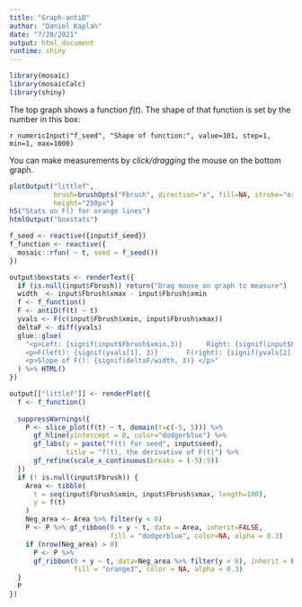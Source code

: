 ```yaml
---
title: "Graph-antiD"
author: "Daniel Kaplan"
date: "7/20/2021"
output: html_document
runtime: shiny
---
```


```r
library(mosaic)
library(mosaicCalc)
library(shiny)
```


The top graph shows a function $f(t)$. The shape of that function is set by the number in this box:

`r numericInput("f_seed", "Shape of function:", value=101, step=1, min=1, max=1000)`

You can make measurements by *click/dragging* the mouse on the bottom graph.

```r
plotOutput("littlef", 
           brush=brushOpts("Fbrush", direction="x", fill=NA, stroke="orange", opacity = 1),
           height="250px")
h5("Stats on F() for orange lines")
htmlOutput("boxstats")
```

```r
f_seed <- reactive({input$f_seed})
f_function <- reactive({
  mosaic::rfun( ~ t, seed = f_seed())
})

output$boxstats <- renderText({
  if (is.null(input$Fbrush)) return("Drag mouse on graph to measure")
  width  <- input$Fbrush$xmax - input$Fbrush$xmin
  f <- f_function()
  F <- antiD(f(t) ~ t)
  yvals <- F(c(input$Fbrush$xmin, input$Fbrush$xmax))
  deltaF <- diff(yvals)
  glue::glue(
    "<p>Left: {signif(input$Fbrush$xmin,3)}      Right: {signif(input$Fbrush$xmax, 3)}      Width: {signif(width,3)}</p>
    <p>F(left): {signif(yvals[1], 3)}       F(right): {signif(yvals[2], 3)}       ∆F: {signif(deltaF,3)}</p>
    <p>Slope of F(): {signif(deltaF/width, 3)} </p>"
  ) %>% HTML()
})

output[["littlef"]] <- renderPlot({
  f <- f_function()
  
  suppressWarnings({
    P <- slice_plot(f(t) ~ t, domain(t=c(-5, 5))) %>%
      gf_hline(yintercept = 0, color="dodgerblue") %>%
      gf_labs(y = paste("f(t) for seed", input$seed),
              title = "f(t), the derivative of F(t)") %>%
      gf_refine(scale_x_continuous(breaks = (-5):5))
  })
  if (! is.null(input$Fbrush)) {
    Area <- tibble(
      t = seq(input$Fbrush$xmin, input$Fbrush$xmax, length=100),
      y = f(t)
    )
    Neg_area <- Area %>% filter(y < 0)
    P <- P %>% gf_ribbon(0 + y ~ t, data = Area, inherit=FALSE,
                         fill = "dodgerblue", color=NA, alpha = 0.3) 
    if (nrow(Neg_area) > 0)
      P <- P %>%
      gf_ribbon(0 + y ~ t, data=Neg_area %>% filter(y < 0), inherit = FALSE,
                fill = "orange3", color = NA, alpha = 0.3)
  }
  P
})

```
